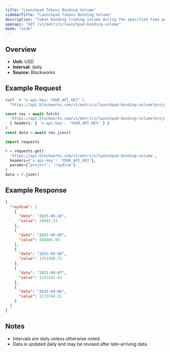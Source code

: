 ```yaml
---
title: "Launchpad Tokens Bonding Volume"
sidebarTitle: "Launchpad Tokens Bonding Volume"
description: "Token bonding trading volume during the specified time period for given launchpad."
openapi: "GET /v1/metrics/launchpad-bonding-volume"
mode: "wide"
---
```


## Overview

- **Unit:** USD
- **Interval:** daily
- **Source:** Blockworks

## Example Request

<CodeGroup>

```bash cURL
curl -H "x-api-key: YOUR_API_KEY" \
  "https://api.blockworks.com/v1/metrics/launchpad-bonding-volume?project=raydium"
```

```typescript TypeScript
const res = await fetch(
  'https://api.blockworks.com/v1/metrics/launchpad-bonding-volume?project=raydium',
  { headers: { 'x-api-key': 'YOUR_API_KEY' } }
)
const data = await res.json()
```

```python Python
import requests

r = requests.get(
  'https://api.blockworks.com/v1/metrics/launchpad-bonding-volume',
  headers={'x-api-key': 'YOUR_API_KEY'},
  params={'project': 'raydium'}
)
data = r.json()
```

</CodeGroup>

## Example Response

```json
{
  "raydium": [
    {
      "date": "2025-09-10",
      "value": 29642.33
    },
    {
      "date": "2025-09-09",
      "value": 488466.89
    },
    {
      "date": "2025-09-08",
      "value": 1753380.73
    },
    {
      "date": "2025-09-07",
      "value": 1247247.63
    },
    {
      "date": "2025-09-06",
      "value": 1173744.11
    }
  ]
}
```

## Notes
- Intervals are daily unless otherwise noted.
- Data is updated daily and may be revised after late-arriving data.